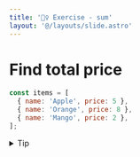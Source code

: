 ```yaml
---
title: '🏋️‍♀️ Exercise - sum'
layout: '@/layouts/slide.astro'
---
```


# Find total price

```javascript
const items = [
  { name: 'Apple', price: 5 },
  { name: 'Orange', price: 8 },
  { name: 'Mango', price: 2 },
];
```
<details>
  <summary>Tip</summary>
    use forEach()
</details>